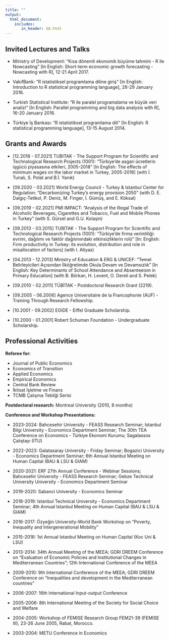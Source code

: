 ```yaml
---
title: ""
output: 
  html_document:
    includes:
       in_header: GA.html
---
```


## Invited Lectures and Talks

- Ministry of Development: "Kısa dönemli ekonomik büyüme tahmini - R ile Nowcasting" [In English: Short-term economic growth forecasting - Nowcasting with R], 12-21 April 2017.

- VakıfBank: "R istatistiksel programlama diline giriş" [In English: Introduction to R statistical programming language], 28-29 January 2016.
	
- Turkish Statistical Institute: "R ile paralel programalama ve büyük veri analizi" [In English: Parallel programming and big data analysis with R], 16-20 January 2016.
		
- Türkiye İş Bankası: "R istatistiksel programlama dili" [In English: R statistical programming language], 13-15 August 2014.



## Grants and Awards

- [12.2018 - 07.2021] TUBITAK - The Support Program for Scientific and Technological Research Projects (1001): "Türkiye'de asgari ücretlerin işgücü piyasasına etkileri, 2005-2018" [In English: The effects of minimum wages on the labor market in Turkey, 2005-2018] (with İ. Tunalı, S. Polat and B.İ. Yanık)
  
- [09.2020 - 03.2021] World Energy Council - Turkey & Istanbul Center for Regulation:  "Decarbonizing Turkey’s energy provision 2050" (with D. E. Dalgıç-Tetikol, P. Deniz, M. Finger, İ. Gümüş, and E. Köksal)

  
- [09.2019 - 02.2021] PMI IMPACT: "Analysis of the Illegal Trade of Alcoholic Beverages, Cigarettes and Tobacco, Fuel and Mobile Phones in Turkey" (with S. Gürsel and G.U. Kolaşin)

  
- [09.2013 - 03.2015] TUBITAK - The Support Program for Scientific and Technological Research Projects (1001): "Türkiye'de firma verimliliği: evrimi, dağılımı ve faktör dağılımındaki etkinsizliklerin rolü" [In: English: Firm productivity in Turkey: its evolution, distribution and role in misallocation of factors] (with I. Atiyas)

- [04.2013 - 12.2013] Ministry of Education & ERG & UNICEF: "Temel Belirleyicileri Açısından İlköğretimde Okula Devam ve Devamsızlık" [In English: Key Determinants of School Attendance and Absenteeism in Primary Education] (with B. Börkan, H. Levent, O. Dereli and S. Pelek)

- [09.2010 - 02.2011] TÜBİTAK - Postdoctoral Research Grant (2219).
- [09.2005 - 06.2006] Agence Universitaire de la Francophonie (AUF) - Training Through Research Fellowship.
- [10.2001 - 09.2002] EGIDE - Eiffel Graduate Scholarship.
- [10.2000 - 01.2001] Robert Schuman Foundation - Undergraduate Scholarship.

## Professional Activities

__Referee for:__ 

- Journal of Public Economics 
- Economics of Transition
- Applied Economics 
- Empirical Economics
- Central Bank Review
- İktisat İşletme ve Finans
- TCMB Çalışma Tebliği Serisi


__Postdoctoral research:__ Montreal University (2010, 8 months)


__Conference and Workshop Presentations:__ 


- 2023-2024:  Bahcesehir University - FEASS Research Seminar; 
Istanbul Bilgi University  - Economics Department Seminar; 
The 30th TEA Conference on Economics - Türkiye Ekonomi Kurumu;  Sagalassos Çalıştayı (ITU)

- 2022-2023: Galatasaray University - Friday Seminar;  Bogazici University - Economics Department Seminar;
 6th Annual Istanbul Meeting on Human Capital (BAU \& LSU \& GIAM)

- 2020-2021: 
 ERF 27th Annual Conference - Webinar Sessions;
 Bahcesehir University - FEASS Research Seminar;
 Gebze Technical University University - Economics Department Seminar

- 2019-2020: Sabanci University - Economics Seminar

- 2018-2019: Istanbul Technical University - Economics Department Seminar;
 4th Annual Istanbul Meeting on Human Capital (BAU \& LSU \& GIAM)

- 2016-2017: Özyeğin University-World Bank Workshop on “Poverty, Inequality and Intergenerational Mobility”

- 2015-2016: 1st Annual Istanbul Meeting on Human Capital (Koc Uni \& LSU)

- 2013-2014: 34th Annual Meeting of the MEEA; GDRI DREEM Conference on “Evaluation of Economic Policies and Institutional Changes in Mediterranean Countries”; 12th International Conference of the MEEA

- 2009-2010: 9th International Conference of the MEEA; GDRI DREEM Conference on “Inequalities and development in the Mediterranean countries”

- 2006-2007: 16th International Input-output Conference

- 2005-2006: 8th International Meeting of the Society for Social Choice and Welfare

- 2004-2005: Workshop of FEMISE Research Group FEM21-39 (FEMISE III), 23-26 June 2005, Rabat, Morocco.

- 2003-2004: METU Conference in Economics


